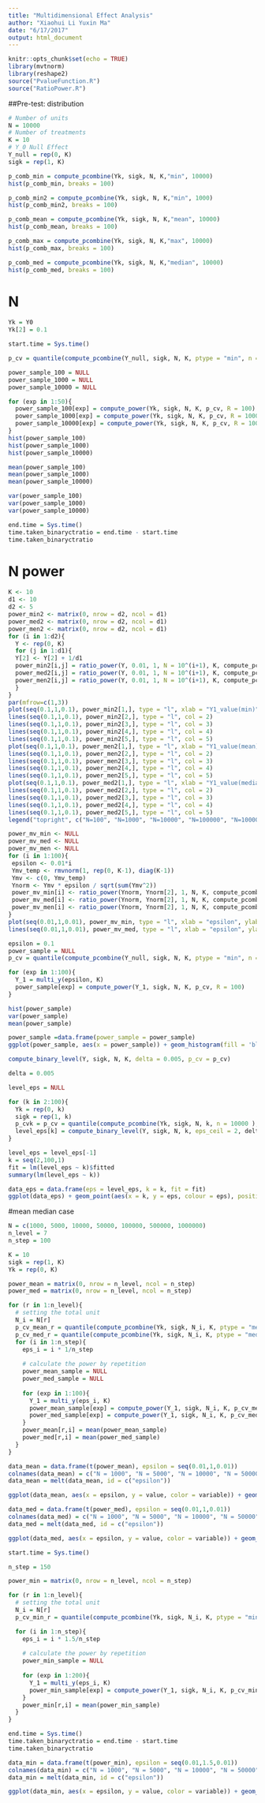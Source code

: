 ```yaml
---
title: "Multidimensional Effect Analysis"
author: "Xiaohui Li Yuxin Ma"
date: "6/17/2017"
output: html_document
---
```


```r
knitr::opts_chunk$set(echo = TRUE)
library(mvtnorm)
library(reshape2)
source("PvalueFunction.R")
source("RatioPower.R")
```

##Pre-test: distribution 
```r
# Number of units 
N = 10000
# Number of treatments
K = 10
# Y_0 Null Effect
Y_null = rep(0, K)
sigk = rep(1, K)

```



```r
p_comb_min = compute_pcombine(Yk, sigk, N, K,"min", 10000)
hist(p_comb_min, breaks = 100)

p_comb_min2 = compute_pcombine(Yk, sigk, N, K,"min", 1000)
hist(p_comb_min2, breaks = 100)
```
```r
p_comb_mean = compute_pcombine(Yk, sigk, N, K,"mean", 10000)
hist(p_comb_mean, breaks = 100)
```

```r
p_comb_max = compute_pcombine(Yk, sigk, N, K,"max", 10000)
hist(p_comb_max, breaks = 100)
```

```r
p_comb_med = compute_pcombine(Yk, sigk, N, K,"median", 10000)
hist(p_comb_med, breaks = 100)
```


# N
```r
Yk = Y0 
Yk[2] = 0.1 

start.time = Sys.time()

p_cv = quantile(compute_pcombine(Y_null, sigk, N, K, ptype = "min", n = 10000 ), 0.05)

power_sample_100 = NULL
power_sample_1000 = NULL
power_sample_10000 = NULL

for (exp in 1:50){
  power_sample_100[exp] = compute_power(Yk, sigk, N, K, p_cv, R = 100)
  power_sample_1000[exp] = compute_power(Yk, sigk, N, K, p_cv, R = 1000)
  power_sample_10000[exp] = compute_power(Yk, sigk, N, K, p_cv, R = 10000)
}
hist(power_sample_100)
hist(power_sample_1000)
hist(power_sample_10000)

mean(power_sample_100)
mean(power_sample_1000)
mean(power_sample_10000)

var(power_sample_100)
var(power_sample_1000)
var(power_sample_10000)

end.time = Sys.time()
time.taken_binaryctratio = end.time - start.time
time.taken_binaryctratio

```


# N power
```r
K <- 10
d1 <- 10
d2 <- 5
power_min2 <- matrix(0, nrow = d2, ncol = d1)
power_med2 <- matrix(0, nrow = d2, ncol = d1)
power_men2 <- matrix(0, nrow = d2, ncol = d1)
for (i in 1:d2){
  Y <- rep(0, K)
  for (j in 1:d1){
  Y[2] <- Y[2] + 1/d1
  power_min2[i,j] = ratio_power(Y, 0.01, 1, N = 10^(i+1), K, compute_pcombine, compute_power, n = 1000, knum = 10)
  power_med2[i,j] = ratio_power(Y, 0.01, 1, N = 10^(i+1), K, compute_pcombine, compute_power, n = 1000, knum = 10, ptype = "median")
  power_men2[i,j] = ratio_power(Y, 0.01, 1, N = 10^(i+1), K, compute_pcombine, compute_power, n = 1000, knum = 10, ptype = "mean")
  }
}
par(mfrow=c(1,3))
plot(seq(0.1,1,0.1), power_min2[1,], type = "l", xlab = "Y1_value(min)", ylab = "power", col = 1, ylim = c(0,1))
lines(seq(0.1,1,0.1), power_min2[2,], type = "l", col = 2)
lines(seq(0.1,1,0.1), power_min2[3,], type = "l", col = 3)
lines(seq(0.1,1,0.1), power_min2[4,], type = "l", col = 4)
lines(seq(0.1,1,0.1), power_min2[5,], type = "l", col = 5)
plot(seq(0.1,1,0.1), power_men2[1,], type = "l", xlab = "Y1_value(mean)", ylab = "power", col = 1, ylim = c(0,1))
lines(seq(0.1,1,0.1), power_men2[2,], type = "l", col = 2)
lines(seq(0.1,1,0.1), power_men2[3,], type = "l", col = 3)
lines(seq(0.1,1,0.1), power_men2[4,], type = "l", col = 4)
lines(seq(0.1,1,0.1), power_men2[5,], type = "l", col = 5)
plot(seq(0.1,1,0.1), power_med2[1,], type = "l", xlab = "Y1_value(median)", ylab = "power", col = 1, ylim = c(0,1))
lines(seq(0.1,1,0.1), power_med2[2,], type = "l", col = 2)
lines(seq(0.1,1,0.1), power_med2[3,], type = "l", col = 3)
lines(seq(0.1,1,0.1), power_med2[4,], type = "l", col = 4)
lines(seq(0.1,1,0.1), power_med2[5,], type = "l", col = 5)
legend("topright", c("N=100", "N=1000", "N=10000", "N=100000", "N=1000000"), col = c(1,2,3,4,5), lty=1)
```


```r
power_mv_min <- NULL
power_mv_med <- NULL
power_mv_men <- NULL
for (i in 1:100){
 epsilon <- 0.01*i
 Ymv_temp <- rmvnorm(1, rep(0, K-1), diag(K-1))
 Ymv <- c(0, Ymv_temp)
 Ynorm <- Ymv * epsilon / sqrt(sum(Ymv^2))
 power_mv_min[i] <- ratio_power(Ynorm, Ynorm[2], 1, N, K, compute_pcombine, compute_power, knum = 10)
 power_mv_med[i] <- ratio_power(Ynorm, Ynorm[2], 1, N, K, compute_pcombine, compute_power, knum = 10, ptype = "median") 
 power_mv_men[i] <- ratio_power(Ynorm, Ynorm[2], 1, N, K, compute_pcombine, compute_power, knum = 10, ptype = "mean") 
}
plot(seq(0.01,1,0.01), power_mv_min, type = "l", xlab = "epsilon", ylab = "power", col = 1, ylim = c(0,1))
lines(seq(0.01,1,0.01), power_mv_med, type = "l", xlab = "epsilon", ylab = "power", col = 2, ylim = c(0,1))

```


```r
epsilon = 0.1
power_sample = NULL
p_cv = quantile(compute_pcombine(Y_null, sigk, N, K, ptype = "min", n = 10000 ), 0.05)

for (exp in 1:100){
  Y_1 = multi_y(epsilon, K)
  power_sample[exp] = compute_power(Y_1, sigk, N, K, p_cv, R = 100)
}

hist(power_sample)
var(power_sample)
mean(power_sample)
```

```r
power_sample =data.frame(power_sample = power_sample)
ggplot(power_sample, aes(x = power_sample)) + geom_histogram(fill = 'blue', alpha = 0.4, position = "identity") + ggtitle("Power histogram given fixed epsilon 0.1 with 100 repetition times") + annotate("text", x = 0.35, y = 10, label = "Variance is 0.00179")
```





```r
compute_binary_level(Y, sigk, N, K, delta = 0.005, p_cv = p_cv)
```


```r
delta = 0.005

level_eps = NULL

for (k in 2:100){
  Yk = rep(0, k)
  sigk = rep(1, k)
  p_cvk = p_cv = quantile(compute_pcombine(Yk, sigk, N, k, n = 10000 ), 0.05)
  level_eps[k] = compute_binary_level(Y, sigk, N, k, eps_ceil = 2, delta, p_cv = p_cvk)
} 

```

```r
level_eps = level_eps[-1]
k = seq(2,100,1)
fit = lm(level_eps ~ k)$fitted
summary(lm(level_eps ~ k))

data_eps = data.frame(eps = level_eps, k = k, fit = fit)
ggplot(data_eps) + geom_point(aes(x = k, y = eps, colour = eps), position = 'jitter') + geom_line(aes(x = k, y = fit)) + labs(x = "treatment size K", y ="critical epsilon") + ggtitle("Power curve of Mean type given different total units number") + annotate("text", x = 80, y = 0.25, label = "R squared is 0.999")
```



#mean median case
```r
N = c(1000, 5000, 10000, 50000, 100000, 500000, 1000000)
n_level = 7
n_step = 100

K = 10
sigk = rep(1, K)
Yk = rep(0, K)

power_mean = matrix(0, nrow = n_level, ncol = n_step)
power_med = matrix(0, nrow = n_level, ncol = n_step)

for (r in 1:n_level){
  # setting the total unit
  N_i = N[r]
  p_cv_mean_r = quantile(compute_pcombine(Yk, sigk, N_i, K, ptype = "mean", n = 10000 ), 0.05)
  p_cv_med_r = quantile(compute_pcombine(Yk, sigk, N_i, K, ptype = "median", n = 10000 ), 0.05)
  for (i in 1:n_step){
    eps_i = i * 1/n_step
    
    # calculate the power by repetition
    power_mean_sample = NULL
    power_med_sample = NULL
    
    for (exp in 1:100){
      Y_1 = multi_y(eps_i, K)
      power_mean_sample[exp] = compute_power(Y_1, sigk, N_i, K, p_cv_mean_r, ptype = "mean", R = 1000)
      power_med_sample[exp] = compute_power(Y_1, sigk, N_i, K, p_cv_med_r, ptype = "median", R = 1000)
    }
    power_mean[r,i] = mean(power_mean_sample)
    power_med[r,i] = mean(power_med_sample)
  }
}

```


```r
data_mean = data.frame(t(power_mean), epsilon = seq(0.01,1,0.01))
colnames(data_mean) = c("N = 1000", "N = 5000", "N = 10000", "N = 50000", "N = 100000", "N = 500000", "N = 1000000", "epsilon")
data_mean = melt(data_mean, id = c("epsilon"))

```

```r
ggplot(data_mean, aes(x = epsilon, y = value, color = variable)) + geom_line() + labs(x = "epsilon value", y ="power") + ggtitle("Power curve of Mean type given different total units number")
```


```r
data_med = data.frame(t(power_med), epsilon = seq(0.01,1,0.01))
colnames(data_med) = c("N = 1000", "N = 5000", "N = 10000", "N = 50000", "N = 100000", "N = 500000", "N = 1000000", "epsilon")
data_med = melt(data_med, id = c("epsilon"))
```

```r
ggplot(data_med, aes(x = epsilon, y = value, color = variable)) + geom_line() + labs(x = "epsilon value", y ="power") + ggtitle("Power curve of Median type given different total units number")
```

```r
start.time = Sys.time()

n_step = 150

power_min = matrix(0, nrow = n_level, ncol = n_step)

for (r in 1:n_level){
  # setting the total unit
  N_i = N[r]
  p_cv_min_r = quantile(compute_pcombine(Yk, sigk, N_i, K, ptype = "min", n = 10000 ), 0.05)

  for (i in 1:n_step){
    eps_i = i * 1.5/n_step
    
    # calculate the power by repetition
    power_min_sample = NULL
    
    for (exp in 1:200){
      Y_1 = multi_y(eps_i, K)
      power_min_sample[exp] = compute_power(Y_1, sigk, N_i, K, p_cv_min_r, ptype = "min", R = 2000)
    }
    power_min[r,i] = mean(power_min_sample)
  }
}

end.time = Sys.time()
time.taken_binaryctratio = end.time - start.time
time.taken_binaryctratio
```

```r
data_min = data.frame(t(power_min), epsilon = seq(0.01,1.5,0.01))
colnames(data_min) = c("N = 1000", "N = 5000", "N = 10000", "N = 50000", "N = 100000", "N = 500000", "N = 1000000", "epsilon")
data_min = melt(data_min, id = c("epsilon"))
```

```r
ggplot(data_min, aes(x = epsilon, y = value, color = variable)) + geom_line() + scale_x_continuous(limits = c(0,1))  +labs(x = "epsilon value", y ="power") + ggtitle("Power curve of Minimal type given different total units number") 
```


